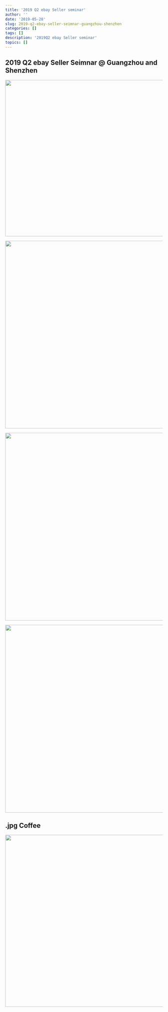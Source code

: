 ```yaml
---
title: '2019 Q2 ebay Seller seminar'
author: ''
date: '2019-05-28'
slug: 2019-q2-ebay-seller-seimnar-guangzhou-shenzhen
categories: []
tags: []
description: '2019Q2 ebay Seller seminar'
topics: []
---
```


## 2019 Q2 ebay Seller Seimnar @ Guangzhou and Shenzhen

![](/post\2019-q2-ebay-seller-seimnar-guangzhou-shenzhen/001.jpg){width=950px height=500px}


![](/post\2019-q2-ebay-seller-seimnar-guangzhou-shenzhen/002.jpg){width=760px height=600px}


![](/post\2019-q2-ebay-seller-seimnar-guangzhou-shenzhen/003.jpg){width=760px height=600px}


![](/post\2019-q2-ebay-seller-seimnar-guangzhou-shenzhen/004.jpg){width=760px height=600px}



## .jpg Coffee
![](/post\2019-q2-ebay-seller-seimnar-guangzhou-shenzhen/005.jpg){width=760px height=550px}


